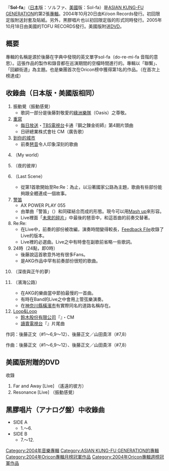{{Album infobox |    
|  Name      = Sol-fa
|  Type        = [[專輯|專輯]]
|  Artist      = [[ASIAN_KUNG-FU_GENERATION|ASIAN KUNG-FU GENERATION]]  
|  Cover       = Sol_fa_CD_Cover.jpg
|  Released    = 2004年10月20日（日本版）<br/>2005年10月18日（美國版）
|  Recorded    =
|  Genre       = [[日本搖滾樂|日本搖滾樂]]
|  Length      = 46分30秒
|  Label       = {{link-ja|Ki/oon Records|Ki/oon Records}}（日本版）<br/>TOFU RECORDS（美國版） 
|  Last album  = [[緊繫著你5M|緊繫著你5M]]<br/>（2003年）
|  This album  = '''Sol-fa'''<br/>（2004年）
|  Next album  = [[FANCLUB|FANCLUB]]<br/>（2006年）  
}}
{{japanese|japanese=ソルファ|romaji=Sol-fa}}

『'''Sol-fa'''』（[[日本|日本]]版：ソルファ、[[美國|美國]]版：Sol-fa）是[[ASIAN_KUNG-FU_GENERATION|ASIAN KUNG-FU GENERATION]]的第2張[[專輯|專輯]]。2004年10月20日由Ki/oon Records發行。初回限定版附送封套及貼紙。另外，黑膠唱片也以初回限定版的形式同時發行。2005年10月18日由美國的TOFU RECORDS發行。美國版附送[[DVD|DVD]]。
 
== 概要 ==
專輯的名稱是源於後藤在字典中發現的英文單字sol-fa（do-re-mi-fa 音階的意思）。這張作品的製作和錄音都在巡演期間的空檔時間進行的。專輯以「聯繫」、「回顧街道」為主題。也是樂團首次在Oricon榜中獲得第1名的作品。（在首次上榜達成）

== 收錄曲（日本版・美國版相同） ==
#振動覺（振動感覺）
#*歌詞一部分是後藤對敬愛的[[綠洲樂隊|綠洲樂隊]]（Oasis）之尊敬。 
#[[重寫|重寫]] 
#*[[每日放送|每日放送]]・[[TBS電視台|TBS電視台]]卡通『鋼之鍊金術師』第4期片頭曲 
#*日研總業株式會社 CM（廣告歌）
#[[到你的城市|到你的城市]]
#*前奏[[琶音|琶音]]令人印象深刻的歌曲
#{{lang|ja|マイワールド}}（My world）
#{{lang|ja|夜の向こう}}（夜的彼岸）
#{{lang|ja|ラストシーン}}（Last Scene）
#*從第1首歌開始至Re:Re：為止，以沿著國家公路為主題，歌曲有些部份能夠跟全體連成一個故事。
#[[警笛_(单曲)|警笛]] 
#*AX POWER PLAY 055 
#*由單曲「警笛」（{{lang|ja|サイレン}}）和同碟{{lang|ja|サイレン#}}結合而成的形態。現今可以用[https://archive.is/20080229180506/http://www.myour.name/article.asp?id=1937 Mash up]來形容。 
#*Live裡面「[[未來的碎片|未來的碎片]]」中最後的琶音中，和這首曲的前奏交替著。
#Re:Re: 
#*在Live中，前奏的部份被改編，演奏時間變得較長，[[Feedback_File|Feedback File]]收錄了Live的版本。
#*Live裡的必選曲。Live之中有時會在副歌前省略一些歌詞。
#24時（24點，即0時）
#*後藤說這首歌意外地有很多Fans。
#*是AKG作品中罕有前奏部份很短的歌曲。 
#{{lang|ja|真夜中と真昼の夢}}（深夜與正午的夢）
#{{lang|ja|海岸通り}}（濱海公路）
#*在AKG的樂曲當中節拍最慢的一首曲。
#* 有時在Band的Live之中會用上管弦樂演奏。
#*在[[神奈川縣|神奈川縣]][[橫濱市|橫濱市]]有實際同名的道路名稱存在。
#[[Loop&Loop|Loop&Loop]]
#*[[鈴木股份有限公司|鈴木股份有限公司]]『{{lang|ja|チョイノリ}}』・CM 
#*[[讀賣電視台|讀賣電視台]]『{{lang|ja|駄目ナリ！}}』片尾曲


作詞：後藤正文（#1～6,9～12）、後藤正文／山田貴洋（#7,8）

作曲：後藤正文（#1～6,9～12）、後藤正文／山田貴洋（#7,8）

== 美國版附贈的DVD ==
收錄
#Far and Away [Live] {{lang|ja|遥か彼方}}（遙遠的彼方）
#Resonance [Live] {{lang|ja|振動覚}}（振動感覺）

== 黑膠唱片（アナログ盤）中收錄曲 ==
*SIDE A
**1.～6.
*SIDE B
**7.～12.

{{ASIAN KUNG-FU GENERATION}}
{{Oricon專輯月榜冠軍 (2000年代前期)|2004年11月}}

[[Category:2004年音樂專輯|Category:2004年音樂專輯]]
[[Category:ASIAN_KUNG-FU_GENERATION的專輯|Category:ASIAN KUNG-FU GENERATION的專輯]]
[[Category:2004年Oricon專輯月榜冠軍作品|Category:2004年Oricon專輯月榜冠軍作品]]
[[Category:2004年Oricon專輯週榜冠軍作品|Category:2004年Oricon專輯週榜冠軍作品]]